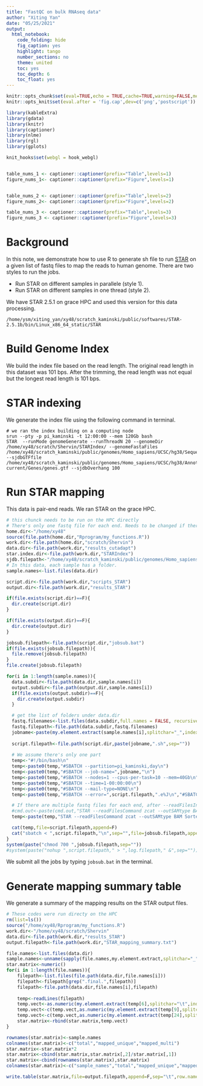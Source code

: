 ```yaml
---
title: "FastQC on bulk RNAseq data"
author: "Xiting Yan"
date: "05/25/2021"
output:
  html_notebook:
    code_folding: hide
    fig_caption: yes
    highlight: tango
    number_sections: no
    theme: united
    toc: yes
    toc_depth: 6
    toc_float: yes
---
```


```r
knitr::opts_chunk$set(eval=TRUE,echo = TRUE,cache=TRUE,warning=FALSE,message = FALSE,results='hold',cache.lazy = FALSE)
knitr::opts_knit$set(eval.after = 'fig.cap',dev=c('png','postscript'))

library(kableExtra)
library(gdata)
library(knitr)
library(captioner)
library(nlme)
library(rgl)
library(gplots)

knit_hooks$set(webgl = hook_webgl)


table_nums_1 <- captioner::captioner(prefix="Table",levels=1)
figure_nums_1<- captioner::captioner(prefix="Figure",levels=1)


table_nums_2 <- captioner::captioner(prefix="Table",levels=2)
figure_nums_2<- captioner::captioner(prefix="Figure",levels=2)

table_nums_3 <- captioner::captioner(prefix="Table",levels=3)
figure_nums_3 <- captioner::captioner(prefix="Figure",levels=3)

```


# Background

In this note, we demonstrate how to use R to generate sh file to run [STAR](https://github.com/alexdobin/STAR) on a given list of fastq files to map the reads to human genome. There are two styles to run the jobs. 

* Run STAR on different samples in parallele (style 1).
* Run STAR on different samples in one thread (style 2).

We have STAR 2.5.1 on grace HPC and used this version for this data processing.

```
/home/ysm/xiting_yan/xy48/scratch_kaminski/public/softwares/STAR-2.5.1b/bin/Linux_x86_64_static/STAR
```

# Build Genome Index
We build the index file based on the read length. The original read length in this dataset was 101 bps. After the trimming, the read length was not equal but the longest read length is 101 bps. 

# STAR indexing
We generate the index file using the following command in terminal.
```
# we ran the index building on a computing node
srun --pty -p pi_kaminski -t 12:00:00 --mem 120Gb bash
STAR  --runMode genomeGenerate --runThreadN 20 --genomeDir /home/xy48/scratch/Shervin/STARIndex/ --genomeFastaFiles /home/xy48/scratch_kaminski/public/genomes/Homo_sapiens/UCSC/hg38/Sequence/WholeGenomeFasta/genome.fa --sjdbGTFfile /home/xy48/scratch_kaminski/public/genomes/Homo_sapiens/UCSC/hg38/Annotation/Archives/archive-current/Genes/genes.gtf --sjdbOverhang 100
```

# Run STAR mapping

This data is pair-end reads. We ran STAR on the grace HPC.

```r
# this chunck needs to be run on the HPC directly
# There's only one fastq file for each end. Needs to be changed if there are multiple parts.
home.dir<-"/home/xy48"
source(file.path(home.dir,"Rprogram/my_functions.R"))
work.dir<-file.path(home.dir,"scratch/Shervin")
data.dir<-file.path(work.dir,"results_cutadapt")
star.index.dir<-file.path(work.dir,"STARIndex")
sjdb.filepath<-"/home/xy48/scratch_kaminski/public/genomes/Homo_sapiens/UCSC/hg38/Annotation/Archives/archive-current/Genes/genes.gtf"
# In this data, each sample has a folder.
sample.names<-list.files(data.dir)

script.dir<-file.path(work.dir,"scripts_STAR")
output.dir<-file.path(work.dir,"results_STAR")

if(file.exists(script.dir)==F){
  dir.create(script.dir)
}

if(file.exists(output.dir)==F){
  dir.create(output.dir)
}

jobsub.filepath<-file.path(script.dir,"jobsub.bat")
if(file.exists(jobsub.filepath)){
  file.remove(jobsub.filepath)
}
file.create(jobsub.filepath)

for(i in 1:length(sample.names)){
  data.subdir<-file.path(data.dir,sample.names[i])
  output.subdir<-file.path(output.dir,sample.names[i])
  if(file.exists(output.subdir)==F){
    dir.create(output.subdir)
  }

  # get the list of folders under data.dir
  fastq.filenames<-list.files(data.subdir,full.names = FALSE, recursive=FALSE)
  fastq.filepath<-file.path(data.subdir,fastq.filenames)
  jobname<-paste(my.element.extract(sample.names[i],splitchar="_",index=2))
  
  script.filepath<-file.path(script.dir,paste(jobname,".sh",sep=""))
  
  # We assume there's only one part
  temp<-"#!/bin/bash\n"
  temp<-paste0(temp,"#SBATCH --partition=pi_kaminski,day\n")
  temp<-paste0(temp,"#SBATCH --job-name=",jobname,"\n")
  temp<-paste0(temp,"#SBATCH --nodes=1 --cpus-per-task=10 --mem=40Gb\n")
  temp<-paste0(temp,"#SBATCH --time=1-00:00:00\n")
  temp<-paste0(temp,"#SBATCH --mail-type=NONE\n")
  temp<-paste0(temp,"#SBATCH --error=",script.filepath,".e%J\n","#SBATCH --output=",script.filepath,".o%J","\n",sep="")

  # If there are multiple fastq files for each end, after --readFilesIn concatenate them using ,
  #cmd.out<-paste(cmd.out,"STAR --readFilesCommand zcat --outSAMtype BAM SortedByCoordinate --outSAMprimaryFlag AllBestScore --bamRemoveDuplicatesType UniqueIdentical --outSAMstrandField intronMotif --outFilterIntronMotifs RemoveNoncanonical --runThreadN 10 --genomeDir ",star.index.dir," --sjdbGTFfile ",sjdb.filepath," --sjdbOverhang 100 --twopassMode Basic"," --readFilesIn ",paste(filenames.1,collapse=",",sep="")," ",paste(filenames.2,collapse=",",sep="")," --outFileNamePrefix ",file.path(output.subdir,sample.names[i]),sep="")
  temp<-paste(temp,"STAR --readFilesCommand zcat --outSAMtype BAM SortedByCoordinate --outSAMprimaryFlag AllBestScore --bamRemoveDuplicatesType UniqueIdentical --outSAMstrandField intronMotif --outFilterIntronMotifs RemoveNoncanonical --runThreadN 10 --genomeDir ",star.index.dir," --sjdbGTFfile ",sjdb.filepath," --sjdbOverhang 100 --twopassMode Basic"," --readFilesIn ",fastq.filepath[1]," ",fastq.filepath[2]," --outFileNamePrefix ",file.path(output.subdir,sample.names[i]),sep="")

  cat(temp,file=script.filepath,append=F)
  cat("sbatch < ",script.filepath,"\n",sep="",file=jobsub.filepath,append=T)
}
system(paste("chmod 700 ",jobsub.filepath,sep=""))
#system(paste("nohup ",script.filepath," > ",log.filepath," &",sep=""))
```


We submit all the jobs by typing `jobsub.bat` in the terminal. 


# Generate mapping summary table
We generate a summary of the mapping results on the STAR output files.


```r
# These codes were run directy on the HPC
rm(list=ls())
source("/home/xy48/Rprogram/my_functions.R")
work.dir<-"/home/xy48/scratch/Shervin"
data.dir<-file.path(work.dir,"results_STAR")
output.filepath<-file.path(work.dir,"STAR_mapping_summary.txt")

file.names<-list.files(data.dir)	
sample.names<-unname(sapply(file.names,my.element.extract,splitchar="_",index=2))
star.matrix<-numeric()
for(i in 1:length(file.names)){
    filepath<-list.files(file.path(data.dir,file.names[i]))
    filepath<-filepath[grep(".final.",filepath)]
    filepath<-file.path(data.dir,file.names[i],filepath)
    
    temp<-readLines(filepath)
    temp.vect<-as.numeric(my.element.extract(temp[6],splitchar="\t",index=-1))
    temp.vect<-c(temp.vect,as.numeric(my.element.extract(temp[9],splitchar="\t",index=-1)))
    temp.vect<-c(temp.vect,as.numeric(my.element.extract(temp[24],splitchar="\t",index=-1)))
    star.matrix<-rbind(star.matrix,temp.vect)
}

rownames(star.matrix)<-sample.names
colnames(star.matrix)<-c("total","mapped_unique","mapped_multi")
star.matrix<-star.matrix*2
star.matrix<-cbind(star.matrix,star.matrix[,2]/star.matrix[,1])
star.matrix<-cbind(rownames(star.matrix),star.matrix)
colnames(star.matrix)<-c("sample_names","total","mapped_unique","mapped_multi","unique_maprate")

write.table(star.matrix,file=output.filepath,append=F,sep="\t",row.names=F,col.names=T,quote=F)

```

